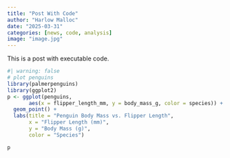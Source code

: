 ```yaml
---
title: "Post With Code"
author: "Harlow Malloc"
date: "2025-03-31"
categories: [news, code, analysis]
image: "image.jpg"
---
```


This is a post with executable code.


```r
#| warning: false
# plot penguins
library(palmerpenguins)
library(ggplot2)
p <- ggplot(penguins, 
       aes(x = flipper_length_mm, y = body_mass_g, color = species)) +
  geom_point() +
  labs(title = "Penguin Body Mass vs. Flipper Length",
       x = "Flipper Length (mm)",
       y = "Body Mass (g)",
       color = "Species")

p
```

